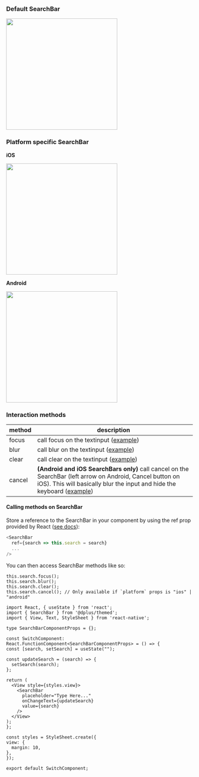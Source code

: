 <!-- Added examples of platform specifc searchbar to be shown in the documentation. -->

### Default SearchBar

<img src="../../../img/searchbar.png" width="300" />

### Platform specific SearchBar

**iOS**

<img
  src="https://user-images.githubusercontent.com/17592779/31585176-b124cdae-b1bd-11e7-809f-ba966cebc663.gif"
  width="300"
/>

**Android**

<img
  src="https://user-images.githubusercontent.com/17592779/31586716-f6e8ff9c-b1d4-11e7-918f-2a7e11d51b08.gif"
  width="300"
/>

### Interaction methods

| method | description                                                                                                                                                                                      |
| ------ | ------------------------------------------------------------------------------------------------------------------------------------------------------------------------------------------------ |
| focus  | call focus on the textinput ([example](#calling))                                                                                                                                                |
| blur   | call blur on the textinput ([example](#calling))                                                                                                                                                 |
| clear  | call clear on the textinput ([example](#calling))                                                                                                                                                |
| cancel | **(Android and iOS SearchBars only)** call cancel on the SearchBar (left arrow on Android, Cancel button on iOS). This will basically blur the input and hide the keyboard ([example](#calling)) |

#### <a name="calling"></a> Calling methods on SearchBar

Store a reference to the SearchBar in your component by using the ref prop
provided by React
([see docs](https://reactjs.org/docs/refs-and-the-dom.html)):

```js
<SearchBar
  ref={search => this.search = search}
  ...
/>
```

You can then access SearchBar methods like so:

```
this.search.focus();
this.search.blur();
this.search.clear();
this.search.cancel(); // Only available if `platform` props is "ios" | "android"
```

```SnackPlayer name=RNE SearchBar
import React, { useState } from 'react';
import { SearchBar } from '@dplus/themed';
import { View, Text, StyleSheet } from 'react-native';

type SearchBarComponentProps = {};

const SwitchComponent: React.FunctionComponent<SearchBarComponentProps> = () => {
const [search, setSearch] = useState("");

const updateSearch = (search) => {
  setSearch(search);
};

return (
  <View style={styles.view}>
    <SearchBar
      placeholder="Type Here..."
      onChangeText={updateSearch}
      value={search}
    />
  </View>
);
};

const styles = StyleSheet.create({
view: {
  margin: 10,
},
});

export default SwitchComponent;
```
